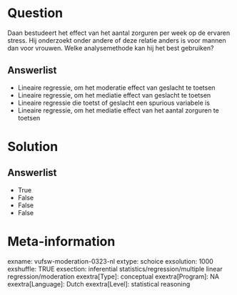 Question
========
Daan bestudeert het effect van het aantal zorguren per week op de
ervaren stress. Hij onderzoekt onder andere of deze relatie anders is
voor mannen dan voor vrouwen. Welke analysemethode kan hij het best
gebruiken?

Answerlist
----------
* Lineaire regressie, om het moderatie effect van geslacht te toetsen
* Lineaire regressie, om het mediatie effect van geslacht te toetsen
* Lineaire regressie die toetst of geslacht een spurious variabele is
* Lineaire regressie, om het mediatie effect van het aantal zorguren te
  toetsen

Solution
========










Answerlist
----------
* True
* False
* False
* False

Meta-information
================
exname: vufsw-moderation-0323-nl
extype: schoice
exsolution: 1000
exshuffle: TRUE
exsection: inferential statistics/regression/multiple linear regression/moderation
exextra[Type]: conceptual
exextra[Program]: NA
exextra[Language]: Dutch
exextra[Level]: statistical reasoning

